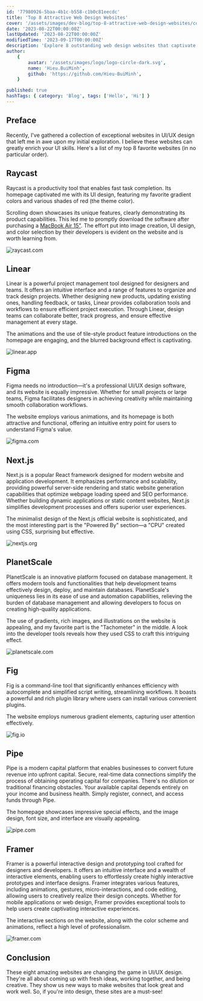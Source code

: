 ```yaml
---
id: '77980926-5baa-4b1c-b558-c1b0c81eecdc'
title: 'Top 8 Attractive Web Design Websites'
cover: '/assets/images/dev-blog/top-8-attractive-web-design-websites/cover.png'
date: '2023-08-22T00:00:00Z'
lastUpdated: '2023-08-22T00:00:00Z'
modifiedTime: '2023-09-17T00:00:00Z'
description: 'Explore 8 outstanding web design websites that captivate and inspire. Elevate your design game with these top-notch platforms.'
author:
    {
        avatar: '/assets/images/logo/logo-circle-dark.svg',
        name: 'Hieu.BuiMinh',
        github: 'https://github.com/Hieu-BuiMinh',
    }

published: true
hashTags: { category: 'Blog', tags: ['Hello', 'Hi'] }
---
```


## Preface

Recently, I've gathered a collection of exceptional websites in UI/UX design that left me in awe upon my initial exploration. I believe these websites can greatly enrich your UI skills. Here's a list of my top 8 favorite websites (in no particular order).

## Raycast

Raycast is a productivity tool that enables fast task completion. Its homepage captivated me with its UI design, featuring my favorite gradient colors and various shades of red (the theme color).

Scrolling down showcases its unique features, clearly demonstrating its product capabilities. This led me to promptly download the software after purchasing a [MacBook Air 15"](/uses). The effort put into image creation, UI design, and color selection by their developers is evident on the website and is worth learning from.

<Image
	src="/assets/images/dev-blog/top-8-attractive-web-design-websites/raycast-com.png"
	width={1920}
	height={1024}
	alt="raycast.com"
/>

<LinkCard href="https://raycast.com" hostname="raycast.com" title="Raycast" />

## Linear

Linear is a powerful project management tool designed for designers and teams. It offers an intuitive interface and a range of features to organize and track design projects. Whether designing new products, updating existing ones, handling feedback, or tasks, Linear provides collaboration tools and workflows to ensure efficient project execution. Through Linear, design teams can collaborate better, track progress, and ensure effective management at every stage.

The animations and the use of tile-style product feature introductions on the homepage are engaging, and the blurred background effect is captivating.

<Image
	src="/assets/images/dev-blog/top-8-attractive-web-design-websites/linear-app.png"
	width={1920}
	height={1024}
	alt="linear.app"
/>

<LinkCard href="https://linear.app" hostname="linear.app" title="Linear" />

## Figma

Figma needs no introduction—it's a professional UI/UX design software, and its website is equally impressive. Whether for small projects or large teams, Figma facilitates designers in achieving creativity while maintaining smooth collaboration workflows.

The website employs various animations, and its homepage is both attractive and functional, offering an intuitive entry point for users to understand Figma's value.

<Image
	src="/assets/images/dev-blog/top-8-attractive-web-design-websites/figma-com.png"
	width={1920}
	height={1024}
	alt="figma.com"
/>

<LinkCard href="https://figma.com" hostname="figma.com" title="Figma" />

## Next.js

Next.js is a popular React framework designed for modern website and application development. It emphasizes performance and scalability, providing powerful server-side rendering and static website generation capabilities that optimize webpage loading speed and SEO performance. Whether building dynamic applications or static content websites, Next.js simplifies development processes and offers superior user experiences.

The minimalist design of the Next.js official website is sophisticated, and the most interesting part is the "Powered By" section—a "CPU" created using CSS, surprising but effective.

<Image
	src="/assets/images/dev-blog/top-8-attractive-web-design-websites/nextjs-org.png"
	width={1920}
	height={1024}
	alt="nextjs.org"
/>

<LinkCard href="https://nextjs.org" hostname="nextjs.org" title="Nextjs" />

## PlanetScale

PlanetScale is an innovative platform focused on database management. It offers modern tools and functionalities that help development teams effectively design, deploy, and maintain databases. PlanetScale's uniqueness lies in its ease of use and automation capabilities, relieving the burden of database management and allowing developers to focus on creating high-quality applications.

The use of gradients, rich images, and illustrations on the website is appealing, and my favorite part is the "Tachometer" in the middle. A look into the developer tools reveals how they used CSS to craft this intriguing effect.

<Image
	src="/assets/images/dev-blog/top-8-attractive-web-design-websites/planetscale-com.png"
	width={1920}
	height={1024}
	alt="planetscale.com"
/>

<LinkCard href="https://planetscale.com" hostname="planetscale.com" title="PlanetScale" />

## Fig

Fig is a command-line tool that significantly enhances efficiency with autocomplete and simplified script writing, streamlining workflows. It boasts a powerful and rich plugin library where users can install various convenient plugins.

The website employs numerous gradient elements, capturing user attention effectively.

<Image
	src="/assets/images/dev-blog/top-8-attractive-web-design-websites/fig-io.png"
	width={1920}
	height={1024}
	alt="fig.io"
/>

<LinkCard href="https://fig.io" hostname="fig.io" title="Fig" />

## Pipe

Pipe is a modern capital platform that enables businesses to convert future revenue into upfront capital. Secure, real-time data connections simplify the process of obtaining operating capital for companies. There's no dilution or traditional financing obstacles. Your available capital depends entirely on your income and business health. Simply register, connect, and access funds through Pipe.

The homepage showcases impressive special effects, and the image design, font size, and interface are visually appealing.

<Image
	src="/assets/images/dev-blog/top-8-attractive-web-design-websites/pipe-com.png"
	width={1920}
	height={1024}
	alt="pipe.com"
/>

<LinkCard href="https://pipe.com" hostname="pipe.com" title="Pipe" />

## Framer

Framer is a powerful interactive design and prototyping tool crafted for designers and developers. It offers an intuitive interface and a wealth of interactive elements, enabling users to effortlessly create highly interactive prototypes and interface designs. Framer integrates various features, including animations, gestures, micro-interactions, and code editing, allowing users to creatively realize their design concepts. Whether for mobile applications or web design, Framer provides exceptional tools to help users create captivating interactive experiences.

The interactive sections on the website, along with the color scheme and animations, reflect a high level of professionalism.

<Image
	src="/assets/images/dev-blog/top-8-attractive-web-design-websites/framer-com.png"
	width={1920}
	height={1024}
	alt="framer.com"
/>

<LinkCard href="https://framer.com" hostname="framer.com" title="Framer" />

## Conclusion

These eight amazing websites are changing the game in UI/UX design. They're all about coming up with fresh ideas, working together, and being creative. They show us new ways to make websites that look great and work well. So, if you're into design, these sites are a must-see!
